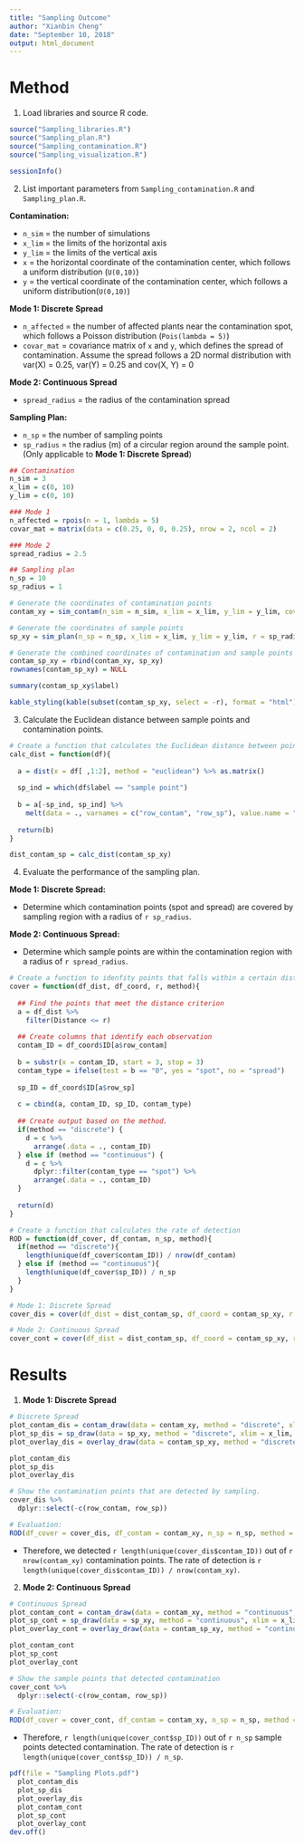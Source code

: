 ```yaml
---
title: "Sampling Outcome"
author: "Xianbin Cheng"
date: "September 10, 2018"
output: html_document
---
```


# Method  

1. Load libraries and source R code.

```r
source("Sampling_libraries.R")
source("Sampling_plan.R")
source("Sampling_contamination.R")
source("Sampling_visualization.R")
```

```r
sessionInfo()
```

2. List important parameters from `Sampling_contamination.R` and `Sampling_plan.R`.

**Contamination:**  

  * `n_sim` = the number of simulations  
  * `x_lim` = the limits of the horizontal axis  
  * `y_lim` = the limits of the vertical axis  
  * `x` = the horizontal coordinate of the contamination center, which follows a uniform distribution (`U(0,10)`)
  * `y` = the vertical coordinate of the contamination center, which follows a uniform distribution(`U(0,10)`)  

  **Mode 1: Discrete Spread** 

  * `n_affected` = the number of affected plants near the contamination spot, which follows a Poisson distribution (`Pois(lambda = 5)`)   
  * `covar_mat` = covariance matrix of `x` and `y`, which defines the spread of contamination. Assume the spread follows a 2D normal distribution with var(X) =     0.25, var(Y) = 0.25 and cov(X, Y) = 0  

  **Mode 2: Continuous Spread**

  * `spread_radius` = the radius of the contamination spread

**Sampling Plan:**  

  * `n_sp` = the number of sampling points
  * `sp_radius` = the radius (m) of a circular region around the sample point. (Only applicable to **Mode 1: Discrete Spread**)

```r
## Contamination
n_sim = 3
x_lim = c(0, 10)
y_lim = c(0, 10)

### Mode 1
n_affected = rpois(n = 1, lambda = 5)
covar_mat = matrix(data = c(0.25, 0, 0, 0.25), nrow = 2, ncol = 2)

### Mode 2
spread_radius = 2.5

## Sampling plan
n_sp = 10
sp_radius = 1
```

```r
# Generate the coordinates of contamination points
contam_xy = sim_contam(n_sim = n_sim, x_lim = x_lim, y_lim = y_lim, covariance = covar_mat, n_affected = n_affected, radius = spread_radius) 

# Generate the coordinates of sample points
sp_xy = sim_plan(n_sp = n_sp, x_lim = x_lim, y_lim = y_lim, r = sp_radius)

# Generate the combined coordinates of contamination and sample points
contam_sp_xy = rbind(contam_xy, sp_xy)
rownames(contam_sp_xy) = NULL
```

```r
summary(contam_sp_xy$label)
```

```r
kable_styling(kable(subset(contam_sp_xy, select = -r), format = "html"), full_width = FALSE)
```

3. Calculate the Euclidean distance between sample points and contamination points. 

```r
# Create a function that calculates the Euclidean distance between points and only outputs the distances between sample points and contamination points.
calc_dist = function(df){
  
  a = dist(x = df[ ,1:2], method = "euclidean") %>% as.matrix()
  
  sp_ind = which(df$label == "sample point")
  
  b = a[-sp_ind, sp_ind] %>%
    melt(data = ., varnames = c("row_contam", "row_sp"), value.name = "Distance")
  
  return(b)
}
```

```r
dist_contam_sp = calc_dist(contam_sp_xy)
```

4. Evaluate the performance of the sampling plan.

**Mode 1: Discrete Spread:**  

* Determine which contamination points (spot and spread) are covered by sampling region with a radius of `r sp_radius`.

**Mode 2: Continuous Spread:**  

* Determine which sample points are within the contamination region with a radius of `r spread_radius`.

```r
# Create a function to idenfity points that falls within a certain distance from another point
cover = function(df_dist, df_coord, r, method){
  
  ## Find the points that meet the distance criterion
  a = df_dist %>%
    filter(Distance <= r)
  
  ## Create columns that identify each observation
  contam_ID = df_coord$ID[a$row_contam]
  
  b = substr(x = contam_ID, start = 3, stop = 3)
  contam_type = ifelse(test = b == "0", yes = "spot", no = "spread")
  
  sp_ID = df_coord$ID[a$row_sp]
  
  c = cbind(a, contam_ID, sp_ID, contam_type)
  
  ## Create output based on the method.
  if(method == "discrete") {
    d = c %>%
      arrange(.data = ., contam_ID)
  } else if (method == "continuous") {
    d = c %>%
      dplyr::filter(contam_type == "spot") %>%
      arrange(.data = ., contam_ID)
  }
  
  return(d)
}

# Create a function that calculates the rate of detection
ROD = function(df_cover, df_contam, n_sp, method){
  if(method == "discrete"){
    length(unique(df_cover$contam_ID)) / nrow(df_contam)
  } else if (method == "continuous"){
    length(unique(df_cover$sp_ID)) / n_sp
  }
}
```

```r
# Mode 1: Discrete Spread
cover_dis = cover(df_dist = dist_contam_sp, df_coord = contam_sp_xy, r = sp_radius, method = "discrete")

# Mode 2: Continuous Spread
cover_cont = cover(df_dist = dist_contam_sp, df_coord = contam_sp_xy, r = spread_radius, method = "continuous")
```


# Results  

1. **Mode 1: Discrete Spread**

```r
# Discrete Spread
plot_contam_dis = contam_draw(data = contam_xy, method = "discrete", xlim = x_lim, ylim = y_lim)
plot_sp_dis = sp_draw(data = sp_xy, method = "discrete", xlim = x_lim, ylim = y_lim)
plot_overlay_dis = overlay_draw(data = contam_sp_xy, method = "discrete", xlim = x_lim, ylim = y_lim)

plot_contam_dis
plot_sp_dis
plot_overlay_dis
```

```r
# Show the contamination points that are detected by sampling.
cover_dis %>%
  dplyr::select(-c(row_contam, row_sp))
```

```r
# Evaluation: 
ROD(df_cover = cover_dis, df_contam = contam_xy, n_sp = n_sp, method = "discrete")
```

* Therefore, we detected `r length(unique(cover_dis$contam_ID))` out of `r nrow(contam_xy)` contamination points. The rate of detection is `r length(unique(cover_dis$contam_ID)) / nrow(contam_xy)`.


2. **Mode 2: Continuous Spread**

```r
# Continuous Spread
plot_contam_cont = contam_draw(data = contam_xy, method = "continuous", xlim = x_lim, ylim = y_lim)
plot_sp_cont = sp_draw(data = sp_xy, method = "continuous", xlim = x_lim, ylim = y_lim)
plot_overlay_cont = overlay_draw(data = contam_sp_xy, method = "continuous", xlim = x_lim, ylim = y_lim)

plot_contam_cont
plot_sp_cont
plot_overlay_cont
```

```r
# Show the sample points that detected contamination
cover_cont %>%
  dplyr::select(-c(row_contam, row_sp)) 
```

```r
# Evaluation: 
ROD(df_cover = cover_cont, df_contam = contam_xy, n_sp = n_sp, method = "continuous")
```

* Therefore, `r length(unique(cover_cont$sp_ID))` out of `r n_sp` sample points detected contamination. The rate of detection is `r length(unique(cover_cont$sp_ID)) / n_sp`.

```r
pdf(file = "Sampling Plots.pdf")
  plot_contam_dis
  plot_sp_dis
  plot_overlay_dis
  plot_contam_cont
  plot_sp_cont
  plot_overlay_cont
dev.off()
```

